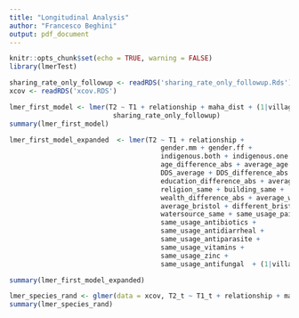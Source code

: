 ```yaml
---
title: "Longitudinal Analysis"
author: "Francesco Beghini"
output: pdf_document
---
```


```r
knitr::opts_chunk$set(echo = TRUE, warning = FALSE)
library(lmerTest)
```


```r
sharing_rate_only_followup <- readRDS('sharing_rate_only_followup.Rds')
xcov <- readRDS('xcov.RDS')
```

<!--
```r
lmer_zero_model <- lmer(T2 ~ T1 + relationship + (1|village_code_ego) + (1|ego), 
                          sharing_rate_only_followup)
summary(lmer_zero_model)
```
\newpage
-->

```r
lmer_first_model <- lmer(T2 ~ T1 + relationship + maha_dist + (1|village_code_ego) + (1|ego), 
                          sharing_rate_only_followup)
summary(lmer_first_model)
```
\newpage

```r
lmer_first_model_expanded  <- lmer(T2 ~ T1 + relationship + 
                                      gender.mm + gender.ff + 
                                      indigenous.both + indigenous.one + 
                                      age_difference_abs + average_age  + 
                                      DDS_average + DDS_difference_abs + 
                                      education_difference_abs + average_education + 
                                      religion_same + building_same +
                                      wealth_difference_abs + average_wealth +
                                      average_bristol + different_bristol +
                                      watersource_same + same_usage_painkillers +
                                      same_usage_antibiotics +
                                      same_usage_antidiarrheal +
                                      same_usage_antiparasite +
                                      same_usage_vitamins +
                                      same_usage_zinc +
                                      same_usage_antifungal  + (1|village_code_ego) + (1|ego), data = sharing_rate_only_followup)

summary(lmer_first_model_expanded)
```
\newpage
```r
lmer_species_rand <- glmer(data = xcov, T2_t ~ T1_t + relationship + maha_dist + (1|species) + (1|village_code_ego) + (1|ego), family = binomial, nAGQ=0)
summary(lmer_species_rand)
```

